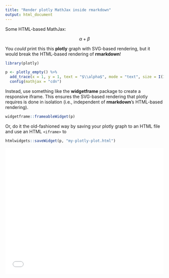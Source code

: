 ```yaml
---
title: "Render plotly MathJax inside rmarkdown"
output: html_document
---
```


Some HTML-based MathJax:

$$ \alpha+\beta $$

You _could_ print this this **plotly** graph with SVG-based rendering, but it would break the HTML-based rendering of **rmarkdown**!

```r
library(plotly)

p <- plotly_empty() %>%
  add_trace(x = 1, y = 1, text = "$\\alpha$", mode = "text", size = I(1000)) %>%
  config(mathjax = "cdn")
```

Instead, use something like the **widgetframe** package to create a responsive iframe. This ensures the SVG-based rendering that plotly requires is done in isolation (i.e., independent of **rmarkdown**'s HTML-based rendering).

```r
widgetframe::frameableWidget(p)
```

Or, do it the old-fashioned way by saving your plotly graph to an HTML file and use an HTML `<iframe>` to 

```r
htmlwidgets::saveWidget(p, "my-plotly-plot.html")
```


<iframe src="my-plotly-plot.html" width="100%" height="400" id="igraph" scrolling="no" seamless="seamless" frameBorder="0"> </iframe>
